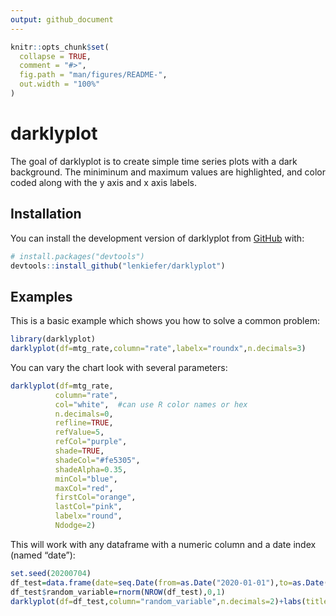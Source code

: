 ```yaml
---
output: github_document
---
```


<!-- README.md is generated from README.Rmd. Please edit that file -->

```r
knitr::opts_chunk$set(
  collapse = TRUE,
  comment = "#>",
  fig.path = "man/figures/README-",
  out.width = "100%"
)
```

# darklyplot

<!-- badges: start -->
<!-- badges: end -->

The goal of darklyplot is to create simple time series plots with a dark background.  The miniminum and maximum values are highlighted, and color coded along with the y axis and x axis labels.

## Installation

You can install the development version of darklyplot from [GitHub](https://github.com/) with: 

``` r
# install.packages("devtools")
devtools::install_github("lenkiefer/darklyplot")
```
## Examples

This is a basic example which shows you how to solve a common problem:

```r
library(darklyplot)
darklyplot(df=mtg_rate,column="rate",labelx="roundx",n.decimals=3)
```

You can vary the chart look with several parameters:

```r
darklyplot(df=mtg_rate,
          column="rate",
          col="white",  #can use R color names or hex 
          n.decimals=0,
          refline=TRUE,
          refValue=5,
          refCol="purple",
          shade=TRUE,
          shadeCol="#fe5305",
          shadeAlpha=0.35,
          minCol="blue",
          maxCol="red",
          firstCol="orange",
          lastCol="pink",
          labelx="round",
          Ndodge=2)

```

This will work with any dataframe with a numeric column and a date index (named "date"):

```r
set.seed(20200704)
df_test=data.frame(date=seq.Date(from=as.Date("2020-01-01"),to=as.Date("2020-06-30"),by="1 day"))
df_test$random_variable=rnorm(NROW(df_test),0,1)
darklyplot(df=df_test,column="random_variable",n.decimals=2)+labs(title="A Random Variable")
```
